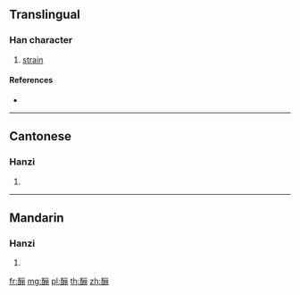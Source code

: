 {{character info/new}}
{{also|釃}}
==Translingual==

===Han character===
{{Han char|rn=164|rad=酉|as=07|sn=14|four=|canj=MWMBB,XMWMB}}

# [[strain]]

====References====
* {{Han ref|kx=1284.021|hdz=63583.020|uh=917E|ud=37246}}

----

==Cantonese==

===Hanzi===
{{yue-hanzi|jyut=|y=si1|tra=釃}}

# {{defn|lang=yue|sort=酉07}}

----

==Mandarin==

===Hanzi===
{{cmn-hanzi|tra=釃|pin=[[xǐ]] ([[xi3]])|wg=hsi<sup>3</sup>}}

# {{defn|lang=cmn|sort=酉07}}

[[fr:酾]]
[[mg:酾]]
[[pl:酾]]
[[th:酾]]
[[zh:酾]]